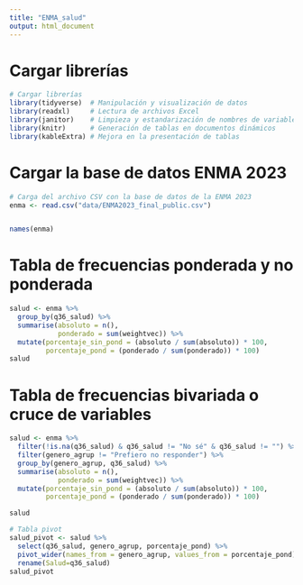 ```yaml
---
title: "ENMA_salud"
output: html_document
---
```


# Cargar librerías
```r
# Cargar librerías
library(tidyverse)  # Manipulación y visualización de datos
library(readxl)     # Lectura de archivos Excel
library(janitor)    # Limpieza y estandarización de nombres de variables
library(knitr)      # Generación de tablas en documentos dinámicos
library(kableExtra) # Mejora en la presentación de tablas
```

# Cargar la base de datos ENMA 2023
```r

# Carga del archivo CSV con la base de datos de la ENMA 2023
enma <- read.csv("data/ENMA2023_final_public.csv")


names(enma)
```

# Tabla de frecuencias ponderada y no ponderada
```r

salud <- enma %>%
  group_by(q36_salud) %>% 
  summarise(absoluto = n(),
            ponderado = sum(weightvec)) %>% 
  mutate(porcentaje_sin_pond = (absoluto / sum(absoluto)) * 100,
         porcentaje_pond = (ponderado / sum(ponderado)) * 100)
salud
```

# Tabla de frecuencias bivariada o cruce de variables
```r

salud <- enma %>%
  filter(!is.na(q36_salud) & q36_salud != "No sé" & q36_salud != "") %>%
  filter(genero_agrup != "Prefiero no responder") %>%
  group_by(genero_agrup, q36_salud) %>%
  summarise(absoluto = n(),
            ponderado = sum(weightvec)) %>%
  mutate(porcentaje_sin_pond = (absoluto / sum(absoluto)) * 100,
         porcentaje_pond = (ponderado / sum(ponderado)) * 100)

salud

# Tabla pivot
salud_pivot <- salud %>%
  select(q36_salud, genero_agrup, porcentaje_pond) %>%
  pivot_wider(names_from = genero_agrup, values_from = porcentaje_pond) %>%
  rename(Salud=q36_salud)
salud_pivot

```
  